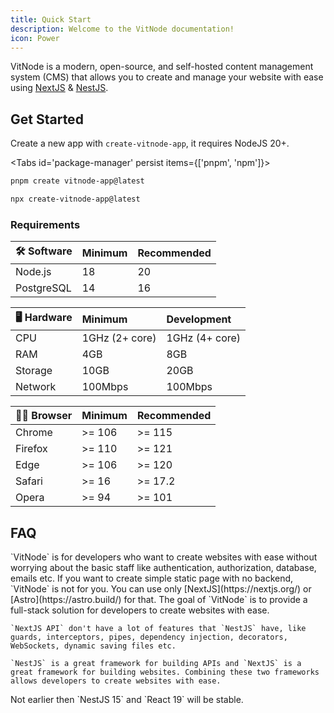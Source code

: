 ```yaml
---
title: Quick Start
description: Welcome to the VitNode documentation!
icon: Power
---
```


VitNode is a modern, open-source, and self-hosted content management system (CMS) that allows you to create and manage your website with ease using [NextJS](https://nextjs.org/) & [NestJS](https://nestjs.com/).


## Get Started

Create a new app with `create-vitnode-app`, it requires NodeJS 20+.

<Tabs id='package-manager' persist items={['pnpm', 'npm']}>

```bash tab="pnpm"
pnpm create vitnode-app@latest
```

```bash tab="npm"
npx create-vitnode-app@latest
```

</Tabs>

### Requirements

| 🛠️ Software | Minimum | Recommended |
| :---------- | :------ | :---------- |
| Node.js     | 18      | 20          |
| PostgreSQL  | 14      | 16          |

| 🖥️ Hardware | Minimum        | Development    |
| :---------- | :------------- | :------------- |
| CPU         | 1GHz (2+ core) | 1GHz (4+ core) |
| RAM         | 4GB            | 8GB            |
| Storage     | 10GB           | 20GB           |
| Network     | 100Mbps        | 100Mbps        |

| 🧑‍💻 Browser | Minimum | Recommended |
| :--------- | :------ | :---------- |
| Chrome     | >= 106  | >= 115      |
| Firefox    | >= 110  | >= 121      |
| Edge       | >= 106  | >= 120      |
| Safari     | >= 16   | >= 17.2     |
| Opera      | >= 94   | >= 101      |

## FAQ


<Accordions>
  <Accordion title="Why VitNode?">
  `VitNode` is for developers who want to create websites with ease without worrying about the basic staff like authentication, authorization, database, emails etc.
  </Accordion>
  <Accordion title="Why not VitNode?">
    If you want to create simple static page with no backend, `VitNode` is not for
    you. You can use only [NextJS](https://nextjs.org/) or [Astro](https://astro.build/) for that.
  </Accordion>
  <Accordion title="Why NestJS insted of NextJS api?">
    The goal of `VitNode` is to provide a full-stack solution for developers to
    create websites with ease.

    `NextJS API` don't have a lot of features that `NestJS` have, like guards, interceptors, pipes, dependency injection, decorators, WebSockets, dynamic saving files etc.

    `NestJS` is a great framework for building APIs and `NextJS` is a great framework for building websites. Combining these two frameworks allows developers to create websites with ease.

  </Accordion>
    <Accordion title="When VitNode will be stable?">
    Not earlier then `NestJS 15` and `React 19` will be stable.
    </Accordion>
</Accordions>

